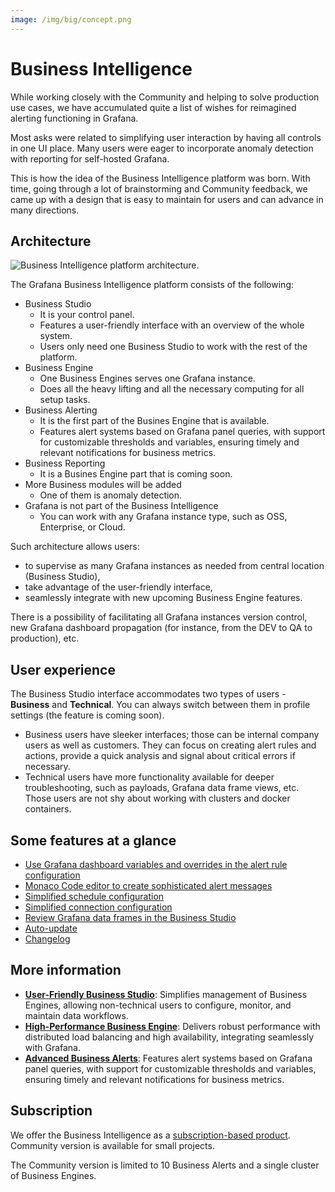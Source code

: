```yaml
---
image: /img/big/concept.png
---
```



# Business Intelligence

While working closely with the Community and helping to solve production use cases, we have accumulated quite a list of wishes for reimagined alerting functioning in Grafana.

Most asks were related to simplifying user interaction by having all controls in one UI place. Many users were eager to incorporate anomaly detection with reporting for self-hosted Grafana.

This is how the idea of the Business Intelligence platform was born. With time, going through a lot of brainstorming and Community feedback, we came up with a design that is easy to maintain for users and can advance in many directions.

## Architecture

<Image
  title="Business Intelligence platform architecture."
  src="/img/big/platform.png"
/>

The Grafana Business Intelligence platform consists of the following:

- Business Studio
  - It is your control panel.
  - Features a user-friendly interface with an overview of the whole system.
  - Users only need one Business Studio to work with the rest of the platform.
- Business Engine
  - One Business Engines serves one Grafana instance.
  - Does all the heavy lifting and all the necessary computing for all setup tasks.
- Business Alerting
  - It is the first part of the Busines Engine that is available.
  - Features alert systems based on Grafana panel queries, with support for customizable thresholds and variables, ensuring timely and relevant notifications for business metrics.
- Business Reporting
  - It is a Busines Engine part that is coming soon.
- More Business modules will be added
  - One of them is anomaly detection.
- Grafana is not part of the Business Intelligence
  - You can work with any Grafana instance type, such as OSS, Enterprise, or Cloud.

Such architecture allows users:

- to supervise as many Grafana instances as needed from central location (Business Studio),
- take advantage of the user-friendly interface,
- seamlessly integrate with new upcoming Business Engine features.

There is a possibility of facilitating all Grafana instances version control, new Grafana dashboard propagation (for instance, from the DEV to QA to production), etc.

## User experience

The Business Studio interface accommodates two types of users - **Business** and **Technical**. You can always switch between them in profile settings (the feature is coming soon).

- Business users have sleeker interfaces; those can be internal company users as well as customers. They can focus on creating alert rules and actions, provide a quick analysis and signal about critical errors if necessary.
- Technical users have more functionality available for deeper troubleshooting, such as payloads, Grafana data frame views, etc. Those users are not shy about working with clusters and docker containers.

## Some features at a glance

- [Use Grafana dashboard variables and overrides in the alert rule configuration](/big/alerting/manage-alert-rules/#grafana-dashboard-variables)
- [Monaco Code editor to create sophisticated alert messages](/big/studio/actions/#add-a-new-action)
- [Simplified schedule configuration](/big/alerting/manage-alert-rules/#add-a-new-rule)
- [Simplified connection configuration](/big/studio/manage-business-engines/#environment)
- [Review Grafana data frames in the Business Studio](/big/alerting/analyze-alert-rules/#review-grafana-data-frames-in-the-business-studio)
- [Auto-update](/big/studio/#auto-update)
- [Changelog](/big/studio/#changelog)

## More information

- **[User-Friendly Business Studio](studio)**: Simplifies management of Business Engines, allowing non-technical users to configure, monitor, and maintain data workflows.
- **[High-Performance Business Engine](engine)**: Delivers robust performance with distributed load balancing and high availability, integrating seamlessly with Grafana.
- **[Advanced Business Alerts](alerting)**: Features alert systems based on Grafana panel queries, with support for customizable thresholds and variables, ensuring timely and relevant notifications for business metrics.

## Subscription

We offer the Business Intelligence as a [subscription-based product](/pricing/). Community version is available for small projects.

The Community version is limited to 10 Business Alerts and a single cluster of Business Engines.

<Feedback />
